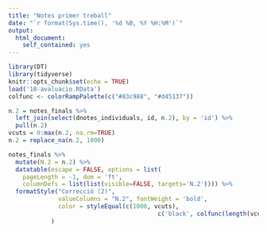 ```yaml
---
title: "Notes primer treball"
date: "`r format(Sys.time(), '%d %B, %Y %H:%M')`"
output:
  html_document:
    self_contained: yes
---
```


```r
library(DT)
library(tidyverse)
knitr::opts_chunk$set(echo = TRUE)
load('10-avaluacio.RData')
colfunc <- colorRampPalette(c("#83c988", "#d45137"))
```

```r
n.2 = notes_finals %>%
  left_join(select(dnotes_individuals, id, n.2), by = 'id') %>%
  pull(n.2)
vcuts = 0:max(n.2, na.rm=TRUE)
n.2 = replace_na(n.2, 1000)

notes_finals %>%
  mutate(N.2 = n.2) %>%
  datatable(escape = FALSE, options = list(
    pageLength = -1, dom = 'ft',
    columnDefs = list(list(visible=FALSE, targets='N.2')))) %>%
  formatStyle("Correcció (2)", 
              valueColumns = "N.2", fontWeight = 'bold',
              color = styleEqual(c(1000, vcuts),
                                          c('black', colfunc(length(vcuts))))
            )
```
